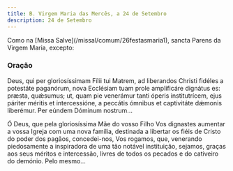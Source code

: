 ```yaml
---
title: B. Virgem Maria das Mercês, a 24 de Setembro
description: 24 de Setembro
---
```


<aside>
  Como na [Missa Salve](/missal/comum/26festasmaria1), sancta Parens da Virgem
  Maria, excepto:
</aside>

### Oração

<div class="side-by-side not-content">

Deus, qui per gloriosíssimam Fílii tui Matrem, ad liberandos Christi fidéles a potestáte paganórum, nova Ecclésiam tuam prole amplificáre dignátus es: præsta, quǽsumus; ut, quam pie venerámur tanti óperis institutrícem, ejus páriter méritis et intercessióne, a peccátis ómnibus et captivitáte dǽmonis liberémur. Per eúndem Dóminum nostrum...

Ó Deus, que pela gloriosíssima Mãe do vosso Filho Vos dignastes aumentar a vossa Igreja com uma nova família, destinada a libertar os fiéis de Cristo do poder dos pagãos, concedei-nos, Vos rogamos, que, venerando piedosamente a inspiradora de uma tão notável instituição, sejamos, graças aos seus méritos e intercessão, livres de todos os pecados e do cativeiro do demónio. Pelo mesmo...

</div>
